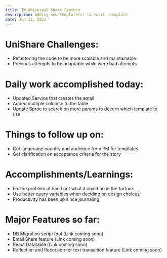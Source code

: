 ```yaml
---
title: TW Universal Share Feature
description: Adding new Template(s) to email temaplate
date: Jun 13, 2023
---
```


# UniShare Challenges:

- Refactoring the code to be more scalable and maintainable
- Previous attempts to be adaptable while were bad attempts

# Daily work accomplished today:

- Updated Service that creates the email
- Added multiple columsn to the table
- Update Sproc to search on more params to decern which template to use

# Things to follow up on:

- Get langeuage country and audience from PM for templates
- Get clarification on acceptance criteria for the story

# Accomplishments/Learnings:

- Fix the problem at hand not what it could be in the furture
- Use better query variables when deciding on design choices
- Productivity has been up since journaling

# Major Features so far:

- DB Migration script tool (Link coming soon)
- Email Share feature (Link coming soon)
- React Datatable (Link coming soon)
- Reflection and Recursion for text transaltion feature (Link coming soon)
